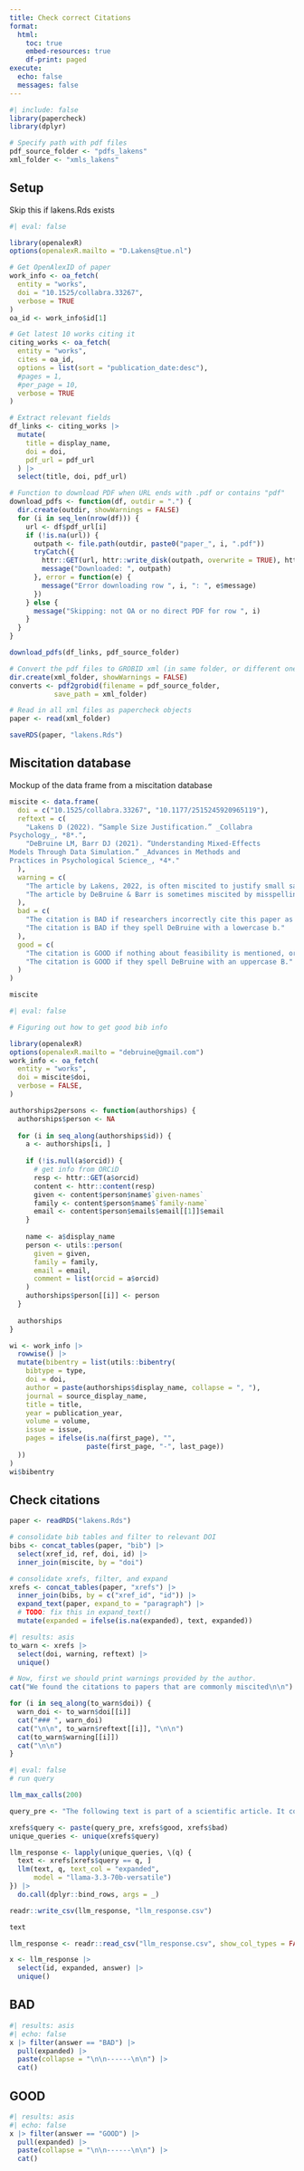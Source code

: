```yaml
---
title: Check correct Citations
format:
  html:
    toc: true
    embed-resources: true
    df-print: paged
execute: 
  echo: false
  messages: false
---
```


```r
#| include: false
library(papercheck)
library(dplyr)

# Specify path with pdf files
pdf_source_folder <- "pdfs_lakens"
xml_folder <- "xmls_lakens"
```

## Setup

Skip this if lakens.Rds exists

```r
#| eval: false

library(openalexR)
options(openalexR.mailto = "D.Lakens@tue.nl")

# Get OpenAlexID of paper
work_info <- oa_fetch(
  entity = "works",
  doi = "10.1525/collabra.33267",
  verbose = TRUE
)
oa_id <- work_info$id[1]

# Get latest 10 works citing it
citing_works <- oa_fetch(
  entity = "works",
  cites = oa_id,
  options = list(sort = "publication_date:desc"),
  #pages = 1,
  #per_page = 10,
  verbose = TRUE
)

# Extract relevant fields
df_links <- citing_works |>
  mutate(
    title = display_name,
    doi = doi,
    pdf_url = pdf_url
  ) |>
  select(title, doi, pdf_url)

# Function to download PDF when URL ends with .pdf or contains "pdf"
download_pdfs <- function(df, outdir = ".") {
  dir.create(outdir, showWarnings = FALSE)
  for (i in seq_len(nrow(df))) {
    url <- df$pdf_url[i]
    if (!is.na(url)) {
      outpath <- file.path(outdir, paste0("paper_", i, ".pdf"))
      tryCatch({
        httr::GET(url, httr::write_disk(outpath, overwrite = TRUE), httr::timeout(60))
        message("Downloaded: ", outpath)
      }, error = function(e) {
        message("Error downloading row ", i, ": ", e$message)
      })
    } else {
      message("Skipping: not OA or no direct PDF for row ", i)
    }
  }
}

download_pdfs(df_links, pdf_source_folder)

# Convert the pdf files to GROBID xml (in same folder, or different one if you prefer).
dir.create(xml_folder, showWarnings = FALSE)
converts <- pdf2grobid(filename = pdf_source_folder,
           save_path = xml_folder)

# Read in all xml files as papercheck objects
paper <- read(xml_folder)

saveRDS(paper, "lakens.Rds")
```

## Miscitation database

Mockup of the data frame from a miscitation database

```r
miscite <- data.frame(
  doi = c("10.1525/collabra.33267", "10.1177/2515245920965119"),
  reftext = c(
    "Lakens D (2022). “Sample Size Justification.” _Collabra
Psychology_, *8*.",
    "DeBruine LM, Barr DJ (2021). “Understanding Mixed-Effects
Models Through Data Simulation.” _Advances in Methods and
Practices in Psychological Science_, *4*."
  ),
  warning = c(
    "The article by Lakens, 2022, is often miscited to justify small sample sizes. Authors might write that the sample size was judged based on feasibility, citing Lakens, 2022. But Lakens 2022 says some sample sizes are too small to provide useful information, and asks authors to consider whether their study is mainly input for a future meta-analysis, whether a decision needs to be made, to report the critical effect size (the smallest effect size that can be significant, the width of the confidence interval, and which effect sizes can be detected with sufficient power. If these points are not considered, the authors are not following the advice of Lakens, 2022",
    "The article by DeBruine & Barr is sometimes miscited by misspelling the first author's last name."
  ),
  bad = c(
    "The citation is BAD if researchers incorrectly cite this paper as a justification of performing a study with a small sample size due to resource constraints without providing additional justification for the small sample size.",
    "The citation is BAD if they spell DeBruine with a lowercase b."
  ),
  good = c(
    "The citation is GOOD if nothing about feasibility is mentioned, or if researchers evaluate the consequences of the small sample size, such as that they are only interested in larger effect sizes, or that the study is input for a future meta-analysis, or that they will carefully interpret non-significant results.",
    "The citation is GOOD if they spell DeBruine with an uppercase B."
  )
)

miscite
```


```r
#| eval: false

# Figuring out how to get good bib info

library(openalexR)
options(openalexR.mailto = "debruine@gmail.com")
work_info <- oa_fetch(
  entity = "works",
  doi = miscite$doi,
  verbose = FALSE, 
)

authorships2persons <- function(authorships) {
  authorships$person <- NA
  
  for (i in seq_along(authorships$id)) {
    a <- authorships[i, ]
    
    if (!is.null(a$orcid)) {
      # get info from ORCiD
      resp <- httr::GET(a$orcid)
      content <- httr::content(resp)
      given <- content$person$name$`given-names`
      family <- content$person$name$`family-name`
      email <- content$person$emails$email[[1]]$email
    }
    
    name <- a$display_name
    person <- utils::person(
      given = given,
      family = family,
      email = email,
      comment = list(orcid = a$orcid)
    )
    authorships$person[[i]] <- person
  }
  
  authorships
}

wi <- work_info |>
  rowwise() |>
  mutate(bibentry = list(utils::bibentry(
    bibtype = type, 
    doi = doi, 
    author = paste(authorships$display_name, collapse = ", "),
    journal = source_display_name,
    title = title,
    year = publication_year,
    volume = volume,
    issue = issue,
    pages = ifelse(is.na(first_page), "",
                   paste(first_page, "-", last_page))
  ))
)
wi$bibentry


```


## Check citations

```r
paper <- readRDS("lakens.Rds")

# consolidate bib tables and filter to relevant DOI
bibs <- concat_tables(paper, "bib") |>
  select(xref_id, ref, doi, id) |>
  inner_join(miscite, by = "doi")

# consolidate xrefs, filter, and expand
xrefs <- concat_tables(paper, "xrefs") |>
  inner_join(bibs, by = c("xref_id", "id")) |>
  expand_text(paper, expand_to = "paragraph") |>
  # TODO: fix this in expand_text()
  mutate(expanded = ifelse(is.na(expanded), text, expanded))
```


```r
#| results: asis
to_warn <- xrefs |>
  select(doi, warning, reftext) |>
  unique()

# Now, first we should print warnings provided by the author.
cat("We found the citations to papers that are commonly miscited\n\n")

for (i in seq_along(to_warn$doi)) {
  warn_doi <- to_warn$doi[[i]]
  cat("### ", warn_doi)
  cat("\n\n", to_warn$reftext[[i]], "\n\n")
  cat(to_warn$warning[[i]])
  cat("\n\n")
}
```


```r
#| eval: false
# run query

llm_max_calls(200)

query_pre <- "The following text is part of a scientific article. It contains a citation to a paper on sample size justification. I want you to classify each paragraph as 'GOOD' or 'BAD'. You must return only a single word, either 'GOOD' or 'BAD'."

xrefs$query <- paste(query_pre, xrefs$good, xrefs$bad)
unique_queries <- unique(xrefs$query)

llm_response <- lapply(unique_queries, \(q) {
  text <- xrefs[xrefs$query == q, ]
  llm(text, q, text_col = "expanded",
      model = "llama-3.3-70b-versatile")
}) |>
  do.call(dplyr::bind_rows, args = _)

readr::write_csv(llm_response, "llm_response.csv")

text
```

```r
llm_response <- readr::read_csv("llm_response.csv", show_col_types = FALSE)

x <- llm_response |>
  select(id, expanded, answer) |>
  unique()
```

## BAD

```r
#| results: asis
#| echo: false
x |> filter(answer == "BAD") |>
  pull(expanded) |>
  paste(collapse = "\n\n------\n\n") |>
  cat()
```

## GOOD

```r
#| results: asis
#| echo: false
x |> filter(answer == "GOOD") |>
  pull(expanded) |>
  paste(collapse = "\n\n------\n\n") |>
  cat()
```


